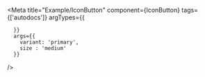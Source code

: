 
<Meta title="Example/IconButton"
      component={IconButton}
      tags={['autodocs']} 
      argTypes={{
        
      }}
      args={{
        variant: 'primary',
        size : 'medium'
      }}
/>

<Title />

`IconButton` 컴포넌트는 화면 크기에 따라 레이아웃을 조정하여 
모든 디바이스에서 최적의 뷰잉 경험을 제공합니다. 

최대 width는 768px이며, 넘어가게 되면 자동으로 양옆으로 확장됩니다.

`className` prop을 통한 사용자 정의 스타일링을 지원합니다.

## Basic Usage

This example demonstrates a basic responsive layout with a red background filling the height of the screen.

breakpoint: width - 768px

<Canvas>
  <Story name="BasicButton" args={{ children: <TestIcon /> }}>
    {args => <IconButton {...args} />}
  </Story>
</Canvas>

## Props

<Controls />



